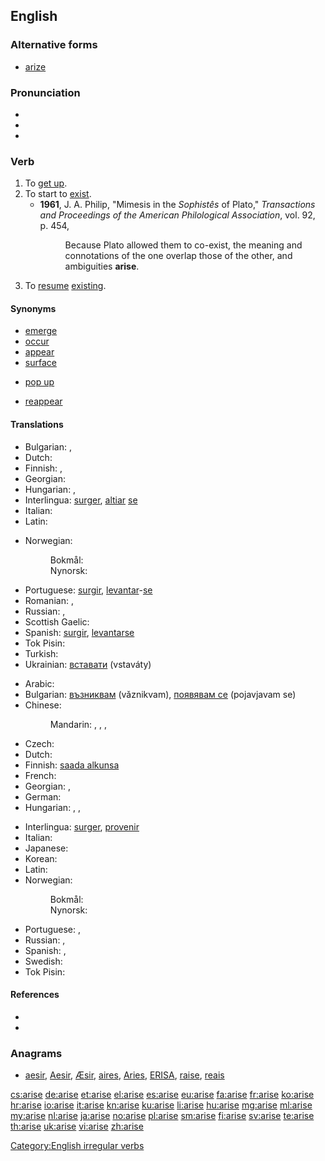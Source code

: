 {{also|ärise}}
==English==

===Alternative forms===
* [[arize]] {{qualifier|obsolete}}

===Pronunciation===
* {{IPA|/əˈraɪz/}}
* {{audio|en-us-arise.ogg|Audio (US)}}
* {{rhymes|aɪz}}

===Verb===
{{en-verb|arises|arising|arose|arisen}}

# To [[get up]].
# To start to [[exist]].
#* '''1961''', J. A. Philip,  "Mimesis in the ''Sophistês'' of Plato," ''Transactions and Proceedings of the American Philological Association'', vol. 92, p. 454,
#*: Because Plato allowed them to co-exist, the meaning and connotations of the one overlap those of the other, and ambiguities '''arise'''.
# To [[resume]] [[exist]]ing.

====Synonyms====
* [[emerge]]
* [[occur]]
* [[appear]]
* [[surface#Verb|surface]]
* {{idiomatic}} [[pop up]]
* {{sense|resume existing}} [[reappear]]

====Translations====
{{trans-top|get up, stand up}}
* Bulgarian: {{t+|bg|излизам|tr=izlizam}}, {{t+|bg|произлизам|tr=proizlizam}}
* Dutch: {{t+|nl|opstaan}}
* Finnish: {{t+|fi|nousta}}, {{t+|fi|syntyä}}
* Georgian: {{t-|ka|ადგომა|sc=Geor}}
* Hungarian: {{t+|hu|felkel}}, {{t+|hu|felemelkedik}}
* Interlingua: [[surger]], [[altiar]] [[se]]
* Italian: {{t+|it|sorgere}}
* Latin: {{t-|la|surgere}}
{{trans-mid}}
* Norwegian:
*: Bokmål: {{t+|nb|stå opp}}
*: Nynorsk: {{t-|nn|stå opp}}
* Portuguese: [[surgir]], [[levantar]]-[[se#Portuguese|se]]
* Romanian: {{t+|ro|ridica}},  {{t-|ro|scula}}
* Russian: {{t+|ru|вставать|tr=vstavát’|sc=Cyrl}} {{impf}}, {{t+|ru|встать|tr=vstat'|sc=Cyrl}} {{pf.}}
* Scottish Gaelic: {{t-|gd|èirich}}
* Spanish: [[surgir]], [[levantar]][[se#Spanish|se]]
* Tok Pisin: {{t-|tpi|kamap}}
* Turkish: {{t+|tr|kalkmak}}
* Ukrainian: [[вставати]] (vstaváty)
{{trans-bottom}}

{{trans-top|start to exist, originate}}
* Arabic: {{t-|ar|نهض|tr=náhaɖa|sc=Arab}}
* Bulgarian: [[възниквам]] (vǎznikvam), [[появявам се]] (pojavjavam se)
* Chinese:
*: Mandarin: {{t|zh|起來|sc=Hani}}, {{t|zh|起来|tr=qǐlái|sc=Hani}}, {{t|zh|產生|sc=Hani}}, {{t|zh|产生|tr=chǎnshēng|sc=Hani}}
* Czech: {{t+|cs|vzniknout}}
* Dutch: {{t+|nl|ontstaan}}
* Finnish: [[saada alkunsa]]
* French: {{t+|fr|surgir}}
* Georgian: {{t-|ka|აღმოცენება|sc=Geor}}, {{t-|ka|წამოჭრა|sc=Geor}}
* German: {{t+|de|entstehen}}
* Hungarian: {{t+|hu|fakad}}, {{t+|hu|ered}}, {{t+|hu|származik}}
{{trans-mid}}
* Interlingua: [[surger]], [[provenir]]
* Italian: {{t+|it|sorgere}}
* Japanese: {{t+|ja|起こる|tr=おこる, okoru|sc=Jpan}}
* Korean: {{t+|ko|일어나다|tr=ireonada|sc=Kore}}
* Latin: {{t-|la|surgere}}
* Norwegian:
*: Bokmål: {{t-|nb|oppstå}}
*: Nynorsk: {{t-|nn|oppstå}}
* Portuguese: {{t+|pt|surgir}}, {{t+|pt|provir}}
* Russian: {{t+|ru|возникать|tr=voznikát’|sc=Cyrl}} {{impf}}, {{t+|ru|возникнуть|tr=vozníknut’|sc=Cyrl}} {{pf.}}
* Spanish: {{t-|es|surgir}}, {{t-|es|provenir}}
* Swedish: {{t+|sv|uppstå}}
* Tok Pisin: {{t-|tpi|kamap}}
{{trans-bottom}}

====References====
* {{R:Century 1911}}
* {{R:Webster 1913}}

===Anagrams===
* [[aesir#English|aesir]], [[Aesir#English|Aesir]], [[Æsir#English|Æsir]], [[aires#English|aires]], [[Aries#English|Aries]], [[ERISA#English|ERISA]], [[raise#English|raise]], [[reais#English|reais]]

[[Category:English irregular verbs]]

[[cs:arise]]
[[de:arise]]
[[et:arise]]
[[el:arise]]
[[es:arise]]
[[eu:arise]]
[[fa:arise]]
[[fr:arise]]
[[ko:arise]]
[[hr:arise]]
[[io:arise]]
[[it:arise]]
[[kn:arise]]
[[ku:arise]]
[[li:arise]]
[[hu:arise]]
[[mg:arise]]
[[ml:arise]]
[[my:arise]]
[[nl:arise]]
[[ja:arise]]
[[no:arise]]
[[pl:arise]]
[[sm:arise]]
[[fi:arise]]
[[sv:arise]]
[[te:arise]]
[[th:arise]]
[[uk:arise]]
[[vi:arise]]
[[zh:arise]]